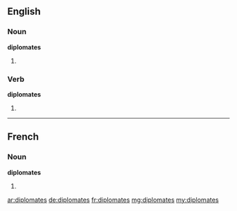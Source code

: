 ==English==

===Noun===
'''diplomates'''

# {{plural of|diplomate}}

===Verb===
'''diplomates'''

# {{third-person singular of|diplomate}}

----

==French==

===Noun===
'''diplomates''' {{m|f}}

# {{plural of|diplomate|lang=fr}}

[[ar:diplomates]]
[[de:diplomates]]
[[fr:diplomates]]
[[mg:diplomates]]
[[my:diplomates]]
